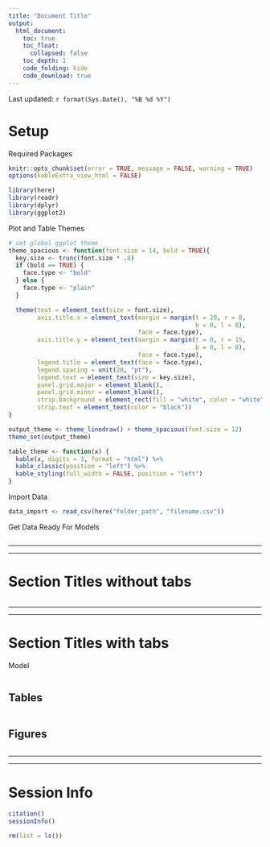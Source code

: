 ```yaml
---
title: "Document Title"
output: 
  html_document:
    toc: true
    toc_float:
      collapsed: false
    toc_depth: 1
    code_folding: hide
    code_download: true
---
```


Last updated: `r format(Sys.Date(), "%B %d %Y")`

# Setup

Required Packages

```r
knitr::opts_chunk$set(error = TRUE, message = FALSE, warning = TRUE)
options(kableExtra_view_html = FALSE)

library(here)
library(readr)
library(dplyr)
library(ggplot2)
```

Plot and Table Themes

```r
# set global ggplot theme
theme_spacious <- function(font.size = 14, bold = TRUE){
  key.size <- trunc(font.size * .8)
  if (bold == TRUE) {
    face.type <- "bold"
  } else {
    face.type <- "plain"
  }

  theme(text = element_text(size = font.size),
        axis.title.x = element_text(margin = margin(t = 20, r = 0,
                                                    b = 0, l = 0),
                                    face = face.type),
        axis.title.y = element_text(margin = margin(t = 0, r = 15,
                                                    b = 0, l = 0),
                                    face = face.type),
        legend.title = element_text(face = face.type),
        legend.spacing = unit(20, "pt"),
        legend.text = element_text(size = key.size),
        panel.grid.major = element_blank(),
        panel.grid.minor = element_blank(),
        strip.background = element_rect(fill = "white", color = "white"),
        strip.text = element_text(color = "black"))
}

output_theme <- theme_linedraw() + theme_spacious(font.size = 12)
theme_set(output_theme)

table_theme <- function(x) {
  kable(x, digits = 3, format = "html") %>%
  kable_classic(position = "left") %>%
  kable_styling(full_width = FALSE, position = "left")
}
```

Import Data

```r
data_import <- read_csv(here("folder_path", "filename.csv"))
```

Get Data Ready For Models

```r

```

------------------------------------------------------------------------

------------------------------------------------------------------------

# Section Titles without tabs

```r

```

------------------------------------------------------------------------

------------------------------------------------------------------------

# Section Titles with tabs {.tabset .tabset-pills}

Model

```r

```

## Tables

```r

```

## Figures

```r

```

------------------------------------------------------------------------

------------------------------------------------------------------------

# Session Info

```r
citation()
sessionInfo()
```

```r
rm(list = ls())
```
